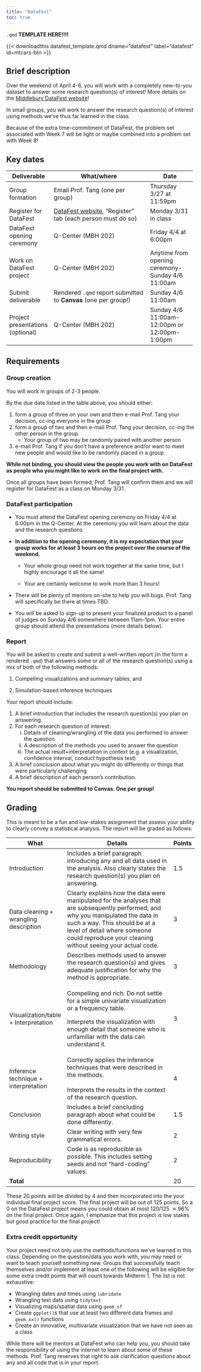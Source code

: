 ```yaml
---
title: "DataFest"
toc: true
---
```


`.qmd` **TEMPLATE HERE!!!!**

{{< downloadthis datafest_template.qmd dname="datafest" label="datafest" id=mtcars-btn >}}

## Brief description

Over the weekend of April 4-6, you will work with a completely new-to-you dataset to answer some research question(s) of interest! More details on the [Middlebury DataFest website](https://midd-datafest-2025.github.io/)!

In small groups, you will work to answer the research question(s) of interest using methods we've thus far learned in the class.

Because of the extra time-commitment of DataFest, the problem set associated with Week 7 will be light or maybe combined into a problem set with Week 8!

## Key dates

+----------------------------------+-------------------------------------------------------------------------------------------------------------+--------------------------------------------------+
| Deliverable                      | What/where                                                                                                  | Date                                             |
+==================================+=============================================================================================================+==================================================+
| Group formation                  | Email Prof. Tang (one per group)                                                                            | Thursday 3/27 at 11:59pm                         |
+----------------------------------+-------------------------------------------------------------------------------------------------------------+--------------------------------------------------+
| Register for DataFest            | [DataFest website](https://midd-datafest-2025.github.io/home.html), "Register" tab (each person must do so) | Monday 3/31 in class                             |
+----------------------------------+-------------------------------------------------------------------------------------------------------------+--------------------------------------------------+
| DataFest opening ceremony        | Q-Center (MBH 202)                                                                                          | Friday 4/4 at 6:00pm                             |
+----------------------------------+-------------------------------------------------------------------------------------------------------------+--------------------------------------------------+
| Work on DataFest project         | Q-Center (MBH 202)                                                                                          | Anytime from opening ceremony-Sunday 4/6 11:00am |
+----------------------------------+-------------------------------------------------------------------------------------------------------------+--------------------------------------------------+
| Submit deliverable               | Rendered `.qmd` report submitted to **Canvas** (one per group!)                                             | Sunday 4/6 11:00am                               |
+----------------------------------+-------------------------------------------------------------------------------------------------------------+--------------------------------------------------+
| Project presentations (optional) | Q-Center (MBH 202)                                                                                          | Sunday 4/6 11:00am-12:00pm or 12:00pm-1:00pm     |
+----------------------------------+-------------------------------------------------------------------------------------------------------------+--------------------------------------------------+

## Requirements

### Group creation

You will work in groups of 2-3 people.

By the due date listed in the table above, you should either:

1.  form a group of three on your own and then e-mail Prof. Tang your decision, cc-ing everyone in the group
2.  form a group of two and then e-mail Prof. Tang your decision, cc-ing the other person in the group.
    -   Your group of two may be randomly paired with another person
3.  e-mail Prof. Tang if you don't have a preference and/or want to meet new people and would like to be randomly placed in a group

**While not binding, you should view the people you work with on DataFest as people who you might like to work on the final project with.**

Once all groups have been formed, Prof. Tang will confirm them and we will register for DataFest as a class on Monday 3/31.

### DataFest participation

-   You must attend the DataFest opening ceremony on Friday 4/4 at 6:00pm in the Q-Center. At the ceremony you will learn about the data and the research questions

-   **In addition to the opening ceremony, it is my expectation that your group works for at least 3 hours on the project over the course of the weekend.**

    -   Your whole group need not work together at the same time, but I highly encourage it all the same!

    -   Your are certainly welcome to work more than 3 hours!

-   There will be plenty of mentors on-site to help you will bugs. Prof. Tang will specifically be there at times TBD.

-   You will be asked to sign-up to present your finalized product to a panel of judges on Sunday 4/6 somewhere between 11am-1pm. Your entire group should attend the presentations (more details below).

### Report

You will be asked to create and submit a well-written report (in the form a rendered `.qmd`) that answers some or all of the research question(s) using a mix of both of the following methods:

1.  Compelling visualizations and summary tables, and

2.  Simulation-based inference techniques

Your report should include:

1.  A brief introduction that includes the research question(s) you plan on answering.
2.  For each research question of interest:
    i.  Details of cleaning/wrangling of the data you performed to answer the question
    ii. A description of the methods you used to answer the question
    iii. The actual result+interpretation in context (e.g. a visualization, confidence interval, conduct hypothesis test)
3.  A brief conclusion about what you might do differently or things that were particularly challenging
4.  A brief description of each person's contribution.

**You report should be submitted to Canvas. One per group!**

## Grading

This is meant to be a fun and low-stakes assignment that assess your ability to clearly convey a statistical analysis. The report will be graded as follows:

+---------------------------------------+-------------------------------------------------------------------------------------------------------------------------------------------------------------------------------------------------------------------------------------------------------------------+--------+
| What                                  | Details                                                                                                                                                                                                                                                           | Points |
+=======================================+===================================================================================================================================================================================================================================================================+========+
| Introduction                          | Includes a brief paragraph introducing any and all data used in the analysis. Also clearly states the research question(s) you plan on answering.                                                                                                                 | 1.5    |
+---------------------------------------+-------------------------------------------------------------------------------------------------------------------------------------------------------------------------------------------------------------------------------------------------------------------+--------+
| Data cleaning + wrangling description | Clearly explains how the data were manipulated for the analyses that are subsequently performed, and why you manipulated the data in such a way. This should be at a level of detail where someone could reproduce your cleaning without seeing your actual code. | 3      |
+---------------------------------------+-------------------------------------------------------------------------------------------------------------------------------------------------------------------------------------------------------------------------------------------------------------------+--------+
| Methodology                           | Describes methods used to answer the research question(s) and gives adequate justification for why the method is appropriate.                                                                                                                                     | 3      |
+---------------------------------------+-------------------------------------------------------------------------------------------------------------------------------------------------------------------------------------------------------------------------------------------------------------------+--------+
| Visualization/table + Interpretation  | Compelling and rich. Do not settle for a simple univariate visualization or a frequency table.                                                                                                                                                                    | 3      |
|                                       |                                                                                                                                                                                                                                                                   |        |
|                                       | Interprets the visualization with enough detail that someone who is unfamiliar with the data can understand it.                                                                                                                                                   |        |
+---------------------------------------+-------------------------------------------------------------------------------------------------------------------------------------------------------------------------------------------------------------------------------------------------------------------+--------+
| Inference technique + interpretation  | Correctly applies the inference techniques that were described in the methods.\                                                                                                                                                                                   | 4      |
|                                       | \                                                                                                                                                                                                                                                                 |        |
|                                       | Interprets the results in the context of the research question.                                                                                                                                                                                                   |        |
+---------------------------------------+-------------------------------------------------------------------------------------------------------------------------------------------------------------------------------------------------------------------------------------------------------------------+--------+
| Conclusion                            | Includes a brief concluding paragraph about what could be done differently.                                                                                                                                                                                       | 1.5    |
+---------------------------------------+-------------------------------------------------------------------------------------------------------------------------------------------------------------------------------------------------------------------------------------------------------------------+--------+
| Writing style                         | Clear writing with very few grammatical errors.                                                                                                                                                                                                                   | 2      |
+---------------------------------------+-------------------------------------------------------------------------------------------------------------------------------------------------------------------------------------------------------------------------------------------------------------------+--------+
| Reproducibility                       | Code is as reproducible as possible. This includes setting seeds and not "hard-coding" values.                                                                                                                                                                    | 2      |
+---------------------------------------+-------------------------------------------------------------------------------------------------------------------------------------------------------------------------------------------------------------------------------------------------------------------+--------+
| **Total**                             |                                                                                                                                                                                                                                                                   | 20     |
+---------------------------------------+-------------------------------------------------------------------------------------------------------------------------------------------------------------------------------------------------------------------------------------------------------------------+--------+

These 20 points will be divided by 4 and then incorporated into the your individual final project score. The final project will be out of 125 points. So a 0 on the DataFest project means you could obtain at most 120/125 $\approx 96\%$ on the final project. Once again, I emphasize that this project is low stakes but good practice for the final project!

### **Extra credit opportunity**

Your project need not only use the methods/functions we've learned in this class. Depending on the question/data you work with, you may need or want to teach yourself something new. Groups that successfully teach themselves and/or implement at least one of the following will be eligible for some extra credit points that will count towards Midterm 1. The list is not exhaustive:

-   Wrangling dates and times using `lubridate`
-   Wrangling text data using `tidytext`
-   Visualizing maps/spatial data using `geom_sf`
-   Create `ggplot()`s that use at least two different data frames and `geom_xx()` functions
-   Create an innovative, multivariate visualization that we have not seen as a class

While there will be mentors at DataFest who can help you, you should take the responsibility of using the internet to learn about some of these methods. Prof. Tang reserves that right to ask clarification questions about any and all code that is in your report.
